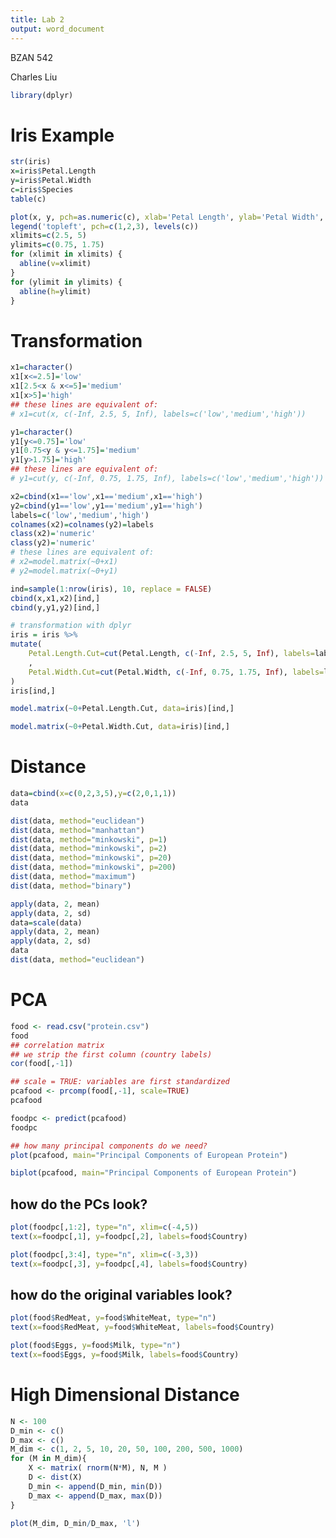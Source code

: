 ```yaml
---
title: Lab 2
output: word_document
---
```


BZAN 542

Charles Liu

```r
library(dplyr)
```

# Iris Example

```r
str(iris)
x=iris$Petal.Length
y=iris$Petal.Width
c=iris$Species
table(c)
```

```r
plot(x, y, pch=as.numeric(c), xlab='Petal Length', ylab='Petal Width', main ='Iris')
legend('topleft', pch=c(1,2,3), levels(c))
xlimits=c(2.5, 5)
ylimits=c(0.75, 1.75)
for (xlimit in xlimits) {
  abline(v=xlimit)
}
for (ylimit in ylimits) {
  abline(h=ylimit)
}
```

# Transformation

```r
x1=character()
x1[x<=2.5]='low'
x1[2.5<x & x<=5]='medium'
x1[x>5]='high'
## these lines are equivalent of:
# x1=cut(x, c(-Inf, 2.5, 5, Inf), labels=c('low','medium','high'))

y1=character()
y1[y<=0.75]='low'
y1[0.75<y & y<=1.75]='medium'
y1[y>1.75]='high'
## these lines are equivalent of:
# y1=cut(y, c(-Inf, 0.75, 1.75, Inf), labels=c('low','medium','high'))

x2=cbind(x1=='low',x1=='medium',x1=='high')
y2=cbind(y1=='low',y1=='medium',y1=='high')
labels=c('low','medium','high')
colnames(x2)=colnames(y2)=labels
class(x2)='numeric'
class(y2)='numeric'
# these lines are equivalent of:
# x2=model.matrix(~0+x1)
# y2=model.matrix(~0+y1)
```

```r
ind=sample(1:nrow(iris), 10, replace = FALSE)
cbind(x,x1,x2)[ind,]
cbind(y,y1,y2)[ind,]
```

```r
# transformation with dplyr
iris = iris %>%
mutate(
    Petal.Length.Cut=cut(Petal.Length, c(-Inf, 2.5, 5, Inf), labels=labels)
    ,
    Petal.Width.Cut=cut(Petal.Width, c(-Inf, 0.75, 1.75, Inf), labels=labels)
)
iris[ind,]
```

```r
model.matrix(~0+Petal.Length.Cut, data=iris)[ind,]
```

```r
model.matrix(~0+Petal.Width.Cut, data=iris)[ind,]
```

# Distance

```r
data=cbind(x=c(0,2,3,5),y=c(2,0,1,1))
data
```

```r
dist(data, method="euclidean")
dist(data, method="manhattan")
dist(data, method="minkowski", p=1)
dist(data, method="minkowski", p=2)
dist(data, method="minkowski", p=20)
dist(data, method="minkowski", p=200)
dist(data, method="maximum")
dist(data, method="binary")
```

```r
apply(data, 2, mean)
apply(data, 2, sd)
data=scale(data)
apply(data, 2, mean)
apply(data, 2, sd)
data
dist(data, method="euclidean")
```

# PCA

```r
food <- read.csv("protein.csv")
food
## correlation matrix
## we strip the first column (country labels)
cor(food[,-1])
```

```r
## scale = TRUE: variables are first standardized
pcafood <- prcomp(food[,-1], scale=TRUE)
pcafood
```

```r
foodpc <- predict(pcafood)
foodpc
```

```r
## how many principal components do we need?
plot(pcafood, main="Principal Components of European Protein")
```

```r
biplot(pcafood, main="Principal Components of European Protein")
```

## how do the PCs look?

```r
plot(foodpc[,1:2], type="n", xlim=c(-4,5))
text(x=foodpc[,1], y=foodpc[,2], labels=food$Country)
```

```r
plot(foodpc[,3:4], type="n", xlim=c(-3,3))
text(x=foodpc[,3], y=foodpc[,4], labels=food$Country)
```

## how do the original variables look?

```r
plot(food$RedMeat, y=food$WhiteMeat, type="n")
text(x=food$RedMeat, y=food$WhiteMeat, labels=food$Country)
```

```r
plot(food$Eggs, y=food$Milk, type="n")
text(x=food$Eggs, y=food$Milk, labels=food$Country)
```

# High Dimensional Distance

```r
N <- 100
D_min <- c()
D_max <- c()
M_dim <- c(1, 2, 5, 10, 20, 50, 100, 200, 500, 1000)
for (M in M_dim){
    X <- matrix( rnorm(N*M), N, M )
    D <- dist(X)
    D_min <- append(D_min, min(D))
    D_max <- append(D_max, max(D))
}
```

```r
plot(M_dim, D_min/D_max, 'l')
```